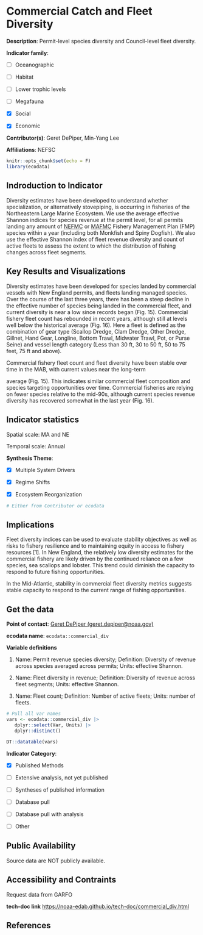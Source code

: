 # Commercial Catch and Fleet Diversity

**Description**: Permit-level species diversity and Council-level fleet diversity.

**Indicator family**: 

- [ ] Oceanographic
- [ ] Habitat
- [ ] Lower trophic levels
- [ ] Megafauna
- [X] Social
- [X] Economic

**Contributor(s)**: Geret DePiper, Min-Yang Lee

**Affiliations**: NEFSC

```{r echo=FALSE}
knitr::opts_chunk$set(echo = F)
library(ecodata)
```
## Indroduction to Indicator
Diversity estimates have been developed to understand whether specialization, or alternatively stovepiping, is occurring in fisheries of the Northeastern Large Marine Ecosystem. We use the average effective Shannon indices for species revenue at the permit level, for all permits landing any amount of [NEFMC](https://www.nefmc.org/) or [MAFMC](http://www.mafmc.org/) Fishery Management Plan (FMP) species within a year (including both Monkfish and Spiny Dogfish). We also use the effective Shannon index of fleet revenue diversity and count of active fleets to assess the extent to which the distribution of fishing changes across fleet segments.

## Key Results and Visualizations
Diversity estimates have been developed for species landed by commercial vessels with New England permits, and fleets landing managed species. Over the course of the last three years, there has been a steep decline in the effective number of species being landed in the commercial fleet, and current diversity is near a low since records began (Fig. 15).  Commercial fishery fleet count has rebounded in recent years, although still at levels well below the historical average (Fig. 16). Here a fleet is defined as the combination of gear type (Scallop Dredge, Clam Dredge, Other Dredge, Gillnet, Hand Gear, Longline, Bottom Trawl, Midwater Trawl, Pot, or Purse Seine) and vessel length category (Less than 30 ft, 30 to 50 ft, 50 to 75 feet, 75 ft and above). 

Commercial fishery fleet count and fleet diversity have been stable over time in the MAB, with current values near the long-term
average (Fig. 15). This indicates similar commercial fleet composition and species targeting opportunities over time. Commercial fisheries are relying on fewer species relative to the mid-90s, although current species revenue diversity has recovered somewhat in the last year (Fig. 16).

## Indicator statistics 
Spatial scale: MA and NE

Temporal scale: Annual

**Synthesis Theme**:

- [X] Multiple System Drivers
- [X] Regime Shifts
- [X] Ecosystem Reorganization

```{r autostats_commercial_div}
# Either from Contributor or ecodata
```

## Implications
Fleet diversity indices can be used to evaluate stability objectives as well as risks to fishery resilience and to maintaining equity in access to fishery resources [1]. In New England, the relatively low diversity estimates for the commercial fishery are likely driven by the continued reliance on a few species, sea scallops and lobster. This trend could diminish the capacity to respond to future fishing opportunities. 

In the Mid-Atlantic, stability in commercial fleet diversity metrics suggests stable capacity to respond to the current range of fishing opportunities.

## Get the data

**Point of contact**: [Geret DePiper (geret.depiper@noaa.gov)](Geret DePiper (geret.depiper@noaa.gov)){.email}

**ecodata name**: `ecodata::commercial_div`

**Variable definitions**

1) Name: Permit revenue species diversity; Definition: Diversity of revenue across species averaged across permits; Units: effective Shannon.  
2) Name: Fleet diversity in revenue; Definition: Diversity of revenue across fleet segments; Units: effective Shannon. 
3) Name: Fleet count; Definition: Number of active fleets; Units: number of fleets.

```{r vars_commercial_div}
# Pull all var names
vars <- ecodata::commercial_div |>
   dplyr::select(Var, Units) |>
   dplyr::distinct()

DT::datatable(vars)
```
**Indicator Category**:

- [X] Published Methods
- [ ] Extensive analysis, not yet published
- [ ] Syntheses of published information
- [ ] Database pull
- [ ] Database pull with analysis
- [ ] Other

## Public Availability

Source data are NOT publicly available.

## Accessibility and Contraints

Request data from GARFO

**tech-doc link**
<https://noaa-edab.github.io/tech-doc/commercial_div.html>

## References

